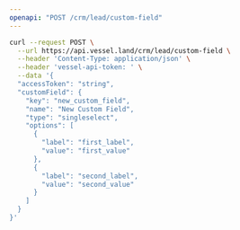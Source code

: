 ```yaml
---
openapi: "POST /crm/lead/custom-field"
---
```


<RequestExample>

```bash Request
curl --request POST \
  --url https://api.vessel.land/crm/lead/custom-field \
  --header 'Content-Type: application/json' \
  --header 'vessel-api-token: ' \
  --data '{
  "accessToken": "string",
  "customField": {
    "key": "new_custom_field",
    "name": "New Custom Field",
    "type": "singleselect",
    "options": [
      {
        "label": "first_label",
        "value": "first_value"
      },
      {
        "label": "second_label",
        "value": "second_value"
      }
    ]
  }
}'
```

</RequestExample>
